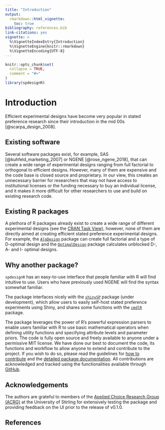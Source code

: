 ```yaml
---
title: "Introduction"
output: 
  rmarkdown::html_vignette:
    toc: true
bibliography: references.bib
link-citations: yes
vignette: >
  %\VignetteIndexEntry{Introduction}
  %\VignetteEngine{knitr::rmarkdown}
  %\VignetteEncoding{UTF-8}
---
```


```r
knitr::opts_chunk$set(
  collapse = TRUE,
  comment = "#>"
)
library(spdesignR)
```

# Introduction

Efficient experimental designs have become very popular in stated preference research since their introduction in the mid 00s [@scarpa_design_2008]. 







## Existing software
Several software packages exist, for example, SAS [@kuhfeld_marketing_2007] or NGENE [@rose_ngene_2018], that can create a wide range of experimental designs ranging from full factorial to orthogonal to efficient designs. However, many of them are expensive and the code base is closed source and proprietary. In our view, this creates an unnecessary barrier for researchers that may not have access to institutional licenses or the funding necessary to buy an individual license, and it makes it more difficult for other researchers to use and build on existing research code. 

## Existing R packages
A plethora of R packages already exist to create a wide range of different experimental designs (see the [CRAN Task View](https://cran.r-project.org/web/views/ExperimentalDesign.html)), however, none of them are directly aimed at creating efficient stated preference experimental designs. For example, the [`AlgDesign`](https://cran.r-project.org/web/packages/AlgDesign/index.html) package can create full factorial and a type of D-optimal design and the [`OptimalDesign`](https://cran.r-project.org/web/packages/OptimalDesign/index.html) package calculates unblocked D-, A- and I- optimal designs. 


## Why another package?
`spdesignR` has an easy-to-use interface that people familiar with R will find intuitive to use. Users who have previously used NGENE will find the syntax somewhat familiar.

The package interfaces nicely with the [`shinySP`](#) package (under development), which allow users to easily self-host stated preference experiments using Shiny, and shares some functions with the [`cmdlR`](https://github.com/edsandorf/cmdlR) package. 

The package leverages the power of R's powerful expression parsers to enable users familiar with R to use basic mathematical operators when defining utility functions and specifying attribute levels and parameter priors. The code is fully open source and freely available to anyone under a permissive MIT license. We have done our best to document the code, its functions and workflow to allow anyone to extend and contribute to the project. If you wish to do so, please read the guidelines for [how to contribute](#) and the [detailed package documentation](#). All contributions are acknowledged and tracked using the functionalities available through [GitHub](https://github.com/). 

## Acknowledgements
The authors are grateful to members of the [Applied Choice Research Group (ACRG)](https://acrg.site) at the University of Stirling for extensively testing the package and providing feedback on the UI prior to the release of v0.1.0. 

## References

